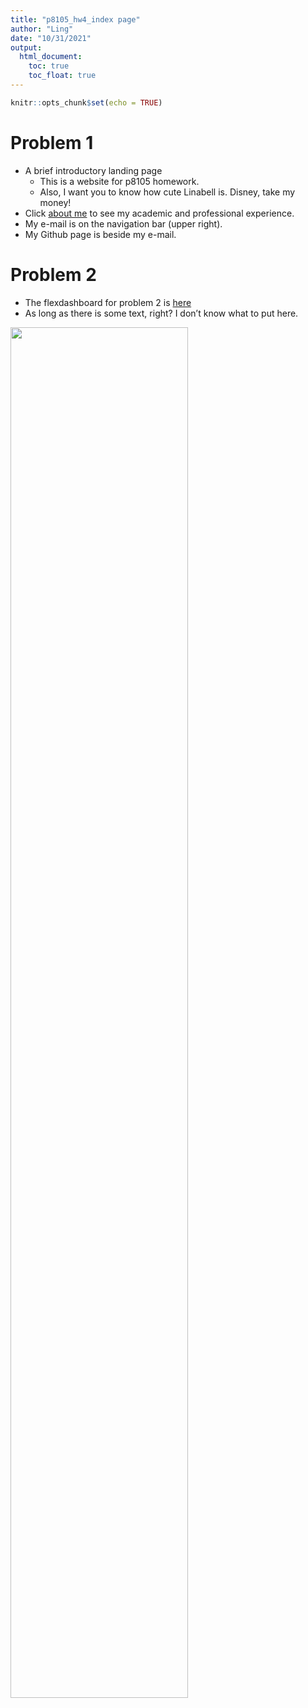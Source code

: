 ```yaml
---
title: "p8105_hw4_index page"
author: "Ling"
date: "10/31/2021"
output: 
  html_document:
    toc: true
    toc_float: true
---
```


```r
knitr::opts_chunk$set(echo = TRUE)
```

# Problem 1

- A brief introductory landing page
  - This is a website for p8105 homework.
  - Also, I want you to know how cute Linabell is. Disney, take my money!
- Click [about me](about.html) to see my academic and professional experience.
- My e-mail is on the navigation bar (upper right).
- My Github page is beside my e-mail.


# Problem 2

- The flexdashboard for problem 2 is [here](problem2.html)
- As long as there is some text, right? I don't know what to put here.

<img src="https://th.bing.com/th/id/R.4c3815212c6606e1acb91a788e01cdfc?rik=Q2OuQcyeshEHbg&riu=http%3a%2f%2fimg.wxcha.com%2fm00%2fd2%2f3d%2f776c5875f7970ad0c2e07b5e183233ff.jpg&ehk=diy3Ic35kydt%2b1xstxsTUKdr0Arq%2fNvbd5d4mlZlFc8%3d&risl=&pid=ImgRaw&r=0" style="width:75%">
